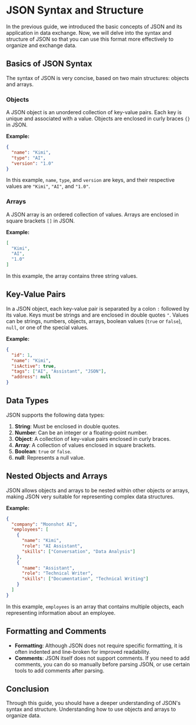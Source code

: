 # JSON Syntax and Structure

In the previous guide, we introduced the basic concepts of JSON and its application in data exchange. Now, we will delve into the syntax and structure of JSON so that you can use this format more effectively to organize and exchange data.

## Basics of JSON Syntax

The syntax of JSON is very concise, based on two main structures: objects and arrays.

### Objects

A JSON object is an unordered collection of key-value pairs. Each key is unique and associated with a value. Objects are enclosed in curly braces `{}` in JSON.

**Example:**

```json
{
  "name": "Kimi",
  "type": "AI",
  "version": "1.0"
}
```

In this example, `name`, `type`, and `version` are keys, and their respective values are `"Kimi"`, `"AI"`, and `"1.0"`.

### Arrays

A JSON array is an ordered collection of values. Arrays are enclosed in square brackets `[]` in JSON.

**Example:**

```json
[
  "Kimi",
  "AI",
  "1.0"
]
```

In this example, the array contains three string values.

## Key-Value Pairs

In a JSON object, each key-value pair is separated by a colon `:` followed by its value. Keys must be strings and are enclosed in double quotes `"`. Values can be strings, numbers, objects, arrays, boolean values (`true` or `false`), `null`, or one of the special values.

**Example:**

```json
{
  "id": 1,
  "name": "Kimi",
  "isActive": true,
  "tags": ["AI", "Assistant", "JSON"],
  "address": null
}
```

## Data Types

JSON supports the following data types:

1. **String**: Must be enclosed in double quotes.
2. **Number**: Can be an integer or a floating-point number.
3. **Object**: A collection of key-value pairs enclosed in curly braces.
4. **Array**: A collection of values enclosed in square brackets.
5. **Boolean**: `true` or `false`.
6. **null**: Represents a null value.

## Nested Objects and Arrays

JSON allows objects and arrays to be nested within other objects or arrays, making JSON very suitable for representing complex data structures.

**Example:**

```json
{
  "company": "Moonshot AI",
  "employees": [
    {
      "name": "Kimi",
      "role": "AI Assistant",
      "skills": ["Conversation", "Data Analysis"]
    },
    {
      "name": "Assistant",
      "role": "Technical Writer",
      "skills": ["Documentation", "Technical Writing"]
    }
  ]
}
```

In this example, `employees` is an array that contains multiple objects, each representing information about an employee.

## Formatting and Comments

- **Formatting**: Although JSON does not require specific formatting, it is often indented and line-broken for improved readability.
- **Comments**: JSON itself does not support comments. If you need to add comments, you can do so manually before parsing JSON, or use certain tools to add comments after parsing.

## Conclusion

Through this guide, you should have a deeper understanding of JSON's syntax and structure. Understanding how to use objects and arrays to organize data.